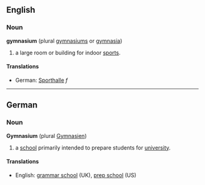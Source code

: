 ==English==
===Noun===
'''gymnasium''' (plural [[gymnasiums]] or [[gymnasia]])

# a large room or building for indoor [[sports]].

====Translations====
*German: [[Sporthalle]] ''f''

----
==German==
===Noun===
'''Gymnasium''' (plural [[Gymnasien]])

# a [[school]] primarily intended to prepare students for [[university]].

====Translations====
*English: [[grammar school]] (UK), [[prep school]] (US)